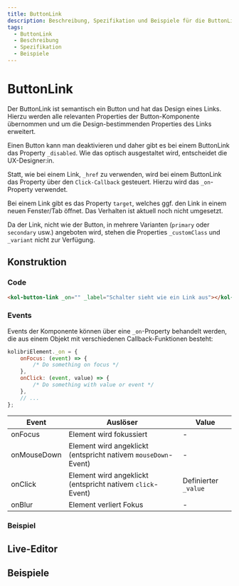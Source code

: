 ```yaml
---
title: ButtonLink
description: Beschreibung, Spezifikation und Beispiele für die ButtonLink-Komponente.
tags:
  - ButtonLink
  - Beschreibung
  - Spezifikation
  - Beispiele
---
```



# ButtonLink

Der ButtonLink ist semantisch ein Button und hat das Design eines Links. Hierzu werden alle relevanten Properties der Button-Komponente übernommen und um die Design-bestimmenden Properties des Links erweitert.

Einen Button kann man deaktivieren und daher gibt es bei einem ButtonLink das Property `_disabled`. Wie das optisch ausgestaltet wird, entscheidet die UX-Designer:in.

Statt, wie bei einem Link, `_href` zu verwenden, wird bei einem ButtonLink das Property über den `Click-Callback` gesteuert. Hierzu wird das `_on`-Property verwendet.

Bei einem Link gibt es das Property `target`, welches ggf. den Link in einem neuen Fenster/Tab öffnet. Das Verhalten ist aktuell noch nicht umgesetzt.

Da der Link, nicht wie der Button, in mehrere Varianten (`primary` oder `secondary` usw.) angeboten wird, stehen die Properties `_customClass` und `_variant` nicht zur Verfügung.

## Konstruktion

### Code

```html
<kol-button-link _on="" _label="Schalter sieht wie ein Link aus"></kol-button-link>
```

### Events

Events der Komponente können über eine `_on`-Property behandelt werden, die aus einem Objekt mit verschiedenen Callback-Funktionen besteht:

```js
kolibriElement._on = {
	onFocus: (event) => {
		/* Do something on focus */
	},
	onClick: (event, value) => {
		/* Do something with value or event */
	},
	// ...
};
```

| Event       | Auslöser                                                       | Value                |
| ----------- | -------------------------------------------------------------- | -------------------- |
| onFocus     | Element wird fokussiert                                        | -                    |
| onMouseDown | Element wird angeklickt (entspricht nativem `mouseDown`-Event) | -                    |
| onClick     | Element wird angeklickt (entspricht nativem `click`-Event)     | Definierter `_value` |
| onBlur      | Element verliert Fokus                                         | -                    |

### Beispiel

<div class="flex gap-2">
	<kol-button-link _on="" _label="Schalter sieht wie ein Link aus"></kol-button-link>
</div>

<Readme />

<ExampleLink component="button-link" />

## Live-Editor

<LiveEditorCompact component="button-link" />

## Beispiele

<Configurator component="button-link" sample="basic" />
<Configurator component="button-link" sample="icons" />
<Configurator component="button-link" sample="image" />
<Configurator component="button-link" sample="target" />
